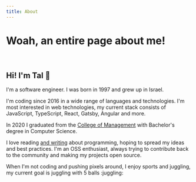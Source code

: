 ```yaml
---
title: About
---
```


# Woah, an entire page about me!

<br />

## Hi! I'm Tal :wave:

I'm a software engineer. I was born in 1997 and grew up in Israel.

I'm coding since 2016 in a wide range of languages and technologies.
I'm most interested in web technologies, my current stack consists of JavaScript, TypeScript, React, Gatsby, Angular and more.

In 2020 I graduated from the [College of Management](https://english.colman.ac.il/) with Bachelor's degree in Computer Science.

I love reading [and writing](/blog) about programming, hoping to spread my ideas and best practices.
I'm an OSS enthusiast, always trying to contribute back to the community and making my projects open source.

When I'm not coding and pushing pixels around, I enjoy sports and juggling, my current goal is juggling with 5 balls :juggling:
